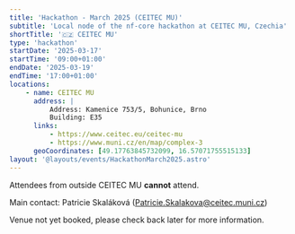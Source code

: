 ```yaml
---
title: 'Hackathon - March 2025 (CEITEC MU)'
subtitle: 'Local node of the nf-core hackathon at CEITEC MU, Czechia'
shortTitle: '🇨🇿 CEITEC MU'
type: 'hackathon'
startDate: '2025-03-17'
startTime: '09:00+01:00'
endDate: '2025-03-19'
endTime: '17:00+01:00'
locations:
    - name: CEITEC MU
      address: |
          Address: Kamenice 753/5, Bohunice, Brno
          Building: E35
      links:
          - https://www.ceitec.eu/ceitec-mu
          - https://www.muni.cz/en/map/complex-3
      geoCoordinates: [49.17763845732099, 16.57071755515133]
layout: '@layouts/events/HackathonMarch2025.astro'
---
```


Attendees from outside CEITEC MU **cannot** attend.

Main contact: Patricie Skaláková ([Patricie.Skalakova@ceitec.muni.cz](mailto:Patricie.Skalakova@ceitec.muni.cz))

Venue not yet booked, please check back later for more information.
